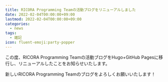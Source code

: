 ```yaml
---
title: RICORA Programming Teamの活動ブログをリニューアルしました
date: 2022-02-04T00:00:00+09:00
lastmod: 2022-02-04T00:00:00+09:00
categories:
  - news
tags:
  - 雑記
icon: fluent-emoji:party-popper
---
```


この度、RICORA Programming Teamの活動ブログをHugo+GitHub Pagesに移行し、リニューアルしたことをお知らせいたします。

新しいRICORA Programming Teamのブログをよろしくお願いいたします！
